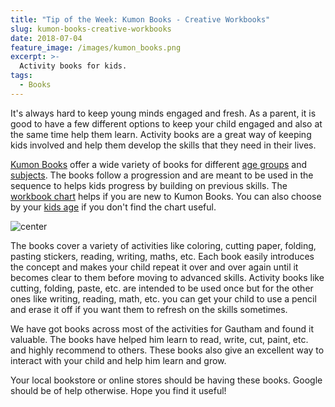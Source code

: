 ```yaml
---
title: "Tip of the Week: Kumon Books - Creative Workbooks"
slug: kumon-books-creative-workbooks
date: 2018-07-04
feature_image: /images/kumon_books.png
excerpt: >-
  Activity books for kids.
tags:
  - Books
---
```

It's always hard to keep young minds engaged and fresh. As a parent, it is good to have a few different options to keep your child engaged and also at the same time help them learn. Activity books are a great way of keeping kids involved and help them develop the skills that they need in their lives.

[Kumon Books](http://kumonbooks.com/) offer a wide variety of books for different [age groups](http://kumonbooks.com/books/by-grade/) and [subjects](http://kumonbooks.com/books/by-subject/basic/). The books follow a progression and are meant to be used in the sequence to helps kids progress by building on previous skills. The [workbook chart](http://kumonbooks.com/wp-content/uploads/2015/01/2015-Workbook-Chart.pdf) helps if you are new to Kumon Books. You can also choose by your [kids age](http://kumonbooks.com/books/by-grade/) if you don't find the chart useful.

![center](/images/kumon_books.png)

The books cover a variety of activities like coloring, cutting paper, folding, pasting stickers, reading, writing, maths, etc. Each book easily introduces the concept and makes your child repeat it over and over again until it becomes clear to them before moving to advanced skills. Activity books like cutting, folding, paste, etc. are intended to be used once but for the other ones like writing, reading, math, etc. you can get your child to use a pencil and erase it off if you want them to refresh on the skills sometimes.

We have got books across most of the activities for Gautham and found it valuable. The books have helped him learn to read, write, cut, paint, etc. and highly recommend to others. These books also give an excellent way to interact with your child and help him learn and grow.

Your local bookstore or online stores should be having these books. Google should be of help otherwise. Hope you find it useful!